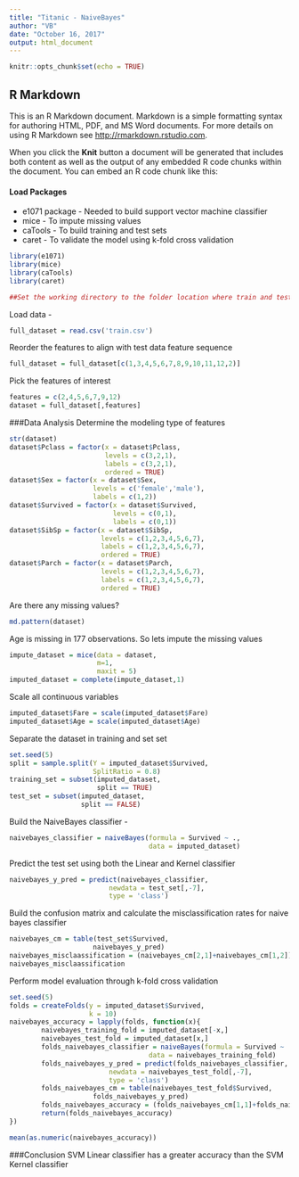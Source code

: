 ```yaml
---
title: "Titanic - NaiveBayes"
author: "VB"
date: "October 16, 2017"
output: html_document
---
```


```r
knitr::opts_chunk$set(echo = TRUE)
```

## R Markdown

This is an R Markdown document. Markdown is a simple formatting syntax for authoring HTML, PDF, and MS Word documents. For more details on using R Markdown see <http://rmarkdown.rstudio.com>.

When you click the **Knit** button a document will be generated that includes both content as well as the output of any embedded R code chunks within the document. You can embed an R code chunk like this:

#### Load Packages 
* e1071 package - Needed to build support vector machine classifier
* mice - To impute missing values
* caTools - To build training and test sets
* caret - To validate the model using k-fold cross validation
```r
library(e1071)
library(mice)
library(caTools)
library(caret)
```
```r
##Set the working directory to the folder location where train and test csv are available
```
Load data -
```r
full_dataset = read.csv('train.csv')
```
Reorder the features to align with test data feature sequence
```r
full_dataset = full_dataset[c(1,3,4,5,6,7,8,9,10,11,12,2)]
```
Pick the features of interest
```r
features = c(2,4,5,6,7,9,12)
dataset = full_dataset[,features]
```
###Data Analysis
Determine the modeling type of features
```r
str(dataset)
dataset$Pclass = factor(x = dataset$Pclass,
                        levels = c(3,2,1),
                        labels = c(3,2,1),
                        ordered = TRUE)
dataset$Sex = factor(x = dataset$Sex,
                     levels = c('female','male'),
                     labels = c(1,2))
dataset$Survived = factor(x = dataset$Survived,
                          levels = c(0,1),
                          labels = c(0,1))
dataset$SibSp = factor(x = dataset$SibSp,
                       levels = c(1,2,3,4,5,6,7),
                       labels = c(1,2,3,4,5,6,7),
                       ordered = TRUE)
dataset$Parch = factor(x = dataset$Parch,
                       levels = c(1,2,3,4,5,6,7),
                       labels = c(1,2,3,4,5,6,7),
                       ordered = TRUE)
```
Are there any missing values?
```r
md.pattern(dataset)
```
Age is missing in 177 observations. So lets impute the missing values
```r
impute_dataset = mice(data = dataset,
                      m=1,
                      maxit = 5)
imputed_dataset = complete(impute_dataset,1)
```
Scale all continuous variables
```r
imputed_dataset$Fare = scale(imputed_dataset$Fare)
imputed_dataset$Age = scale(imputed_dataset$Age)
```
Separate the dataset in training and set set
```r
set.seed(5)
split = sample.split(Y = imputed_dataset$Survived,
                     SplitRatio = 0.8)
training_set = subset(imputed_dataset,
                      split == TRUE)
test_set = subset(imputed_dataset,
                  split == FALSE)
```
Build the NaiveBayes classifier -
```r
naivebayes_classifier = naiveBayes(formula = Survived ~ .,
                                   data = imputed_dataset)
```
Predict the test set using both the Linear and Kernel classifier
```r
naivebayes_y_pred = predict(naivebayes_classifier,
                         newdata = test_set[,-7],
                         type = 'class')
```
Build the confusion matrix and calculate the misclassification rates for naive bayes classifier
```r
naivebayes_cm = table(test_set$Survived, 
                     naivebayes_y_pred)
naivebayes_misclaassification = (naivebayes_cm[2,1]+naivebayes_cm[1,2])/(naivebayes_cm[1,1]+naivebayes_cm[1,2]+naivebayes_cm[2,1]+naivebayes_cm[2,2])
naivebayes_misclaassification
```
Perform model evaluation through k-fold cross validation
```r
set.seed(5)
folds = createFolds(y = imputed_dataset$Survived,
                    k = 10)
naivebayes_accuracy = lapply(folds, function(x){
        naivebayes_training_fold = imputed_dataset[-x,]
        naivebayes_test_fold = imputed_dataset[x,]
        folds_naivebayes_classifier = naiveBayes(formula = Survived ~ .,
                                   data = naivebayes_training_fold)
        folds_naivebayes_y_pred = predict(folds_naivebayes_classifier,
                         newdata = naivebayes_test_fold[,-7],
                         type = 'class')
        folds_naivebayes_cm = table(naivebayes_test_fold$Survived, 
                     folds_naivebayes_y_pred)
        folds_naivebayes_accuracy = (folds_naivebayes_cm[1,1]+folds_naivebayes_cm[2,2])/(folds_naivebayes_cm[1,1]+folds_naivebayes_cm[1,2]+folds_naivebayes_cm[2,1]+folds_naivebayes_cm[2,2])
        return(folds_naivebayes_accuracy)
})

mean(as.numeric(naivebayes_accuracy))
```
###Conclusion
SVM Linear classifier has a greater accuracy than the SVM Kernel classifier
